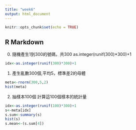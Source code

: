 ```yaml
---
title: "week6"
output: html_document
---
```


```r
knitr::opts_chunk$set(echo = TRUE)
```

## R Markdown

0. 隨機產生1到300的號碼，共300
as.integer(runif(300)*300)+1

```r
idx<-as.integer(runif(300)*300)+1
```
1. 產生亂數300個,平均5，標準差2的母體
```r
meta<-rnorm(300,5,2)
hist(meta)
```
2. 抽樣本100個
計算這100個樣本的統計量
```r
idx<-as.integer(runif(100)*300)+1
s<-meta[idx]
s.sum<-summary(s)
hist(s)
s.mean<-(s.sum[4])
```

